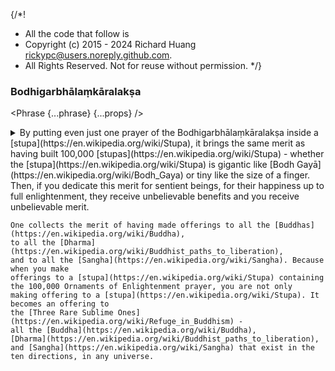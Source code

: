 {/*!
 * All the code that follow is
 * Copyright (c) 2015 - 2024 Richard Huang <rickypc@users.noreply.github.com>.
 * All Rights Reserved. Not for reuse without permission.
 */}


### Bodhigarbhālaṃkāralakṣa

<Phrase {...phrase} {...props} />

<details>
  <summary>
    By putting even just one prayer of the Bodhigarbhālaṃkāralakṣa inside a [stupa](https://en.wikipedia.org/wiki/Stupa),
    it brings the same merit as having built 100,000 [stupas](https://en.wikipedia.org/wiki/Stupa) -
    whether the [stupa](https://en.wikipedia.org/wiki/Stupa) is gigantic
    like [Bodh Gayā](https://en.wikipedia.org/wiki/Bodh_Gaya) or tiny like
    the size of a finger. Then, if you dedicate this merit for sentient beings,
    for their happiness up to full enlightenment, they receive unbelievable
    benefits and you receive unbelievable merit.

    One collects the merit of having made offerings to all the [Buddhas](https://en.wikipedia.org/wiki/Buddha),
    to all the [Dharma](https://en.wikipedia.org/wiki/Buddhist_paths_to_liberation),
    and to all the [Sangha](https://en.wikipedia.org/wiki/Sangha). Because when you make
    offerings to a [stupa](https://en.wikipedia.org/wiki/Stupa) containing
    the 100,000 Ornaments of Enlightenment prayer, you are not only
    making offering to a [stupa](https://en.wikipedia.org/wiki/Stupa). It becomes an offering to
    the [Three Rare Sublime Ones](https://en.wikipedia.org/wiki/Refuge_in_Buddhism) -
    all the [Buddha](https://en.wikipedia.org/wiki/Buddha),
    [Dharma](https://en.wikipedia.org/wiki/Buddhist_paths_to_liberation),
    and [Sangha](https://en.wikipedia.org/wiki/Sangha) that exist in the
    ten directions, in any universe.
  </summary>
  <div>
    <MultiLingual {...phrase} />
  </div>
</details>
